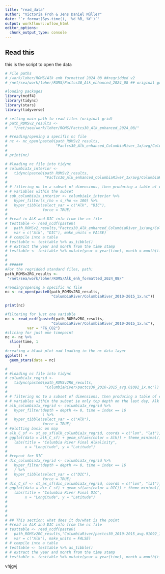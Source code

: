 ```yaml
---
title: "read_data"
author: "Victoria Froh & Jens Daniel Müller"
date: "`r format(Sys.time(), '%d %B, %Y')`"
output: workflowr::wflow_html
editor_options:
  chunk_output_type: console
---
```


## Read this
this is the script to open the data
```r
# File paths
# /work/loher/ROMS/Alk_enh_formatted_2024_08 ##regridded v2
# /net/sea/work/loher/ROMS/Pactcs30_Alk_enhanced_2024_08 ## original grids v2

#loading packages
library(ncdf4)
library(tidync)
library(stars)
library(tidyverse)

# setting main path to read files (original grid)
# path_ROMSv2_results <- 
#   "/net/sea/work/loher/ROMS/Pactcs30_Alk_enhanced_2024_08/"

# #reading/opening a specific nc file
# nc <- nc_open(paste0(path_ROMSv2_results,
#                      "Pactcs30_Alk_enhanced_ColumbiaRiver_1x/avg/ColumbiaRiver_1x_2010_monthly.nc"))
# 
# print(nc)

# #loading nc file into tidync
# columbia1x_interior <-
#   tidync(paste0(path_ROMSv2_results,
#                 "Pactcs30_Alk_enhanced_ColumbiaRiver_1x/avg/ColumbiaRiver_1x_2010_monthly.nc"))
# 
# # filtering nc to a subset of dimensions, then producing a table of certain
# # variables within the subset
# sub_columbia1x_interior <- columbia1x_interior %>%
#   hyper_filter(s_rho = s_rho <= 100) %>% 
#   hyper_tibble(select_var = c("Alk", "DIC"),
#                force = TRUE)
# 
# #read in ALK and DIC info from the nc file
# testtable <- read_ncdf(paste0(
#   path_ROMSv2_results,"Pactcs30_Alk_enhanced_ColumbiaRiver_1x/avg/ColumbiaRiver_1x_2010_monthly.nc"),
#   var = c("Alk", "DIC"), make_units = FALSE)
# # compile into a table
# testtable <- testtable %>% as_tibble()
# # extract the year and month from the time stamp
# testtable <- testtable %>% mutate(year = year(time), month = month(time))
# 
#
# ######
#For the regridded standard files, path:
path_ROMSv2RG_results <- 
 "/net/sea/work/loher/ROMS/Alk_enh_formatted_2024_08/"

#reading/opening a specific nc file
nc <- nc_open(paste0(path_ROMSv2RG_results,
                     "ColumbiaRiver/ColumbiaRiver_2010-2015_1x.nc"))

print(nc)

#filtering for just one variable
nc <- read_ncdf(paste0(path_ROMSv2RG_results,
                     "ColumbiaRiver/ColumbiaRiver_2010-2015_1x.nc"), 
          var = "FG_CO2")
#slicing for just one timepoint
nc <- nc %>% 
  slice(time, 1
      ) 
#creating a blank plot nad loading in the nc data layer  
ggplot() + 
  geom_stars(data = nc)

# 
# #loading nc file into tidync
# columbia1x_regrid <-
#   tidync(paste0(path_ROMSv2RG_results,
#                 "ColumbiaRiver/pactcs30_2010-2015_avg.01092_1x.nc"))
# 
# # filtering nc to a subset of dimensions, then producing a table of certain
# # variables within the subset ie only top depth on the last day, Alk
# alk_columbia1x_regrid <- columbia1x_regrid %>%
#   hyper_filter(depth = depth <= 0, time = index == 16
#                ) %>%
#   hyper_tibble(select_var = c("Alk"),
#                force = TRUE)
# #plotting basic on map
# alk_C_sf <- st_as_sf(alk_columbia1x_regrid, coords = c("lon", "lat"), crs = 4326)
# ggplot(data = alk_C_sf) + geom_sf(aes(color = Alk)) + theme_minimal() +
#   labs(title = "Columbia River Final Alkalinity", 
#        x = "Longitude", y = "Latitude")
# 
# #repeat for DIC
# dic_columbia1x_regrid <- columbia1x_regrid %>%
#   hyper_filter(depth = depth <= 0, time = index == 16
#   ) %>%
#   hyper_tibble(select_var = c("DIC"),
#                force = TRUE)
# dic_C_sf <- st_as_sf(dic_columbia1x_regrid, coords = c("lon", "lat"), crs = 4326)
# ggplot(data = dic_C_sf) + geom_sf(aes(color = DIC)) + theme_minimal() +
#   labs(title = "Columbia River Final DIC", 
#        x = "Longitude", y = "Latitude")
# 
# 
# 
# 
# ## This section: what does it do/what is the point
# #read in ALK and DIC info from the nc file
# testtable <- read_ncdf(paste0(
#   path_ROMSv2RG_results,"ColumbiaRiver/pactcs30_2010-2015_avg.01092_1x.nc"),
#   var = c("Alk"), make_units = FALSE)
# # compile into a table
# testtable <- testtable %>% as_tibble()
# # extract the year and month from the time stamp
# testtable <- testtable %>% mutate(year = year(time), month = month(time))

```

vhjgvj


```r

```

